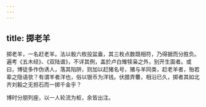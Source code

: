 ```yaml
---
---
---
```

title: 掷老羊
---



掷老羊，一名赶老羊。法以骰六枚投盆盎，其三枚点数既相符，乃得据而分胜负。遍考《五木经》、《双陆谱》，不详其例，盖於卢白雉犊枭之外，别开生面者。或曰，博徒多作伪诱人，落其陷阱，则加以赶猪名号，猪与羊同类，赶老羊者，殆若辈之隐语欤？有谓羊者洋也，俗以银币为洋钱。伏腊弄麞，相沿已久，掷者其如北齐刘毅之无担石而一掷千金乎？

博时分朋列座，以一人轮流为桩，余皆出注。